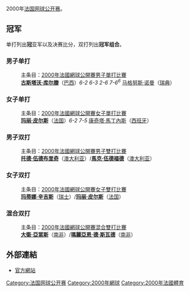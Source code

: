 {{noteTA|G1=Tennis
|1=zh-hans:温布尔登;zh-hk:溫布頓;zh-tw:溫布頓;
}}

2000年[[法国网球公开赛|法国网球公开赛]]。

== 冠军 ==
单打列出'''冠'''亚军以及决赛比分，双打列出'''冠军组合'''。

=== 男子单打 ===
:主条目：[[2000年法國網球公開賽男子單打比賽|2000年法國網球公開賽男子單打比賽]]
:'''[[古斯塔沃·库尔滕|古斯塔沃·库尔滕]]'''（[[巴西|巴西]]）''6-2 6-3 2-6 7-6<sup>6</sup>'' [[马格努斯·诺曼|马格努斯·诺曼]]（[[瑞典|瑞典]]）

=== 女子单打 ===
:主条目：[[2000年法國網球公開賽女子單打比賽|2000年法國網球公開賽女子單打比賽]]
:'''[[玛丽·皮尔斯|玛丽·皮尔斯]]'''（[[法国|法国]]）''6-2 7-5'' [[康奇塔·馬丁內斯|康奇塔·馬丁內斯]]（[[西班牙|西班牙]]）

=== 男子双打 ===
:主条目：[[2000年法國網球公開賽男子雙打比賽|2000年法國網球公開賽男子雙打比賽]]
:'''[[托德·伍德布里奇|托德·伍德布里奇]]'''（[[澳大利亚|澳大利亚]]）/'''[[馬克·伍德福德|馬克·伍德福德]]'''（[[澳大利亚|澳大利亚]]）

=== 女子双打 ===
:主条目：[[2000年法國網球公開賽女子雙打比賽|2000年法國網球公開賽女子雙打比賽]]
:'''[[玛蒂娜·辛吉斯|玛蒂娜·辛吉斯]]'''（[[瑞士|瑞士]]）/'''[[玛丽·皮尔斯|玛丽·皮尔斯]]'''（[[法国|法国]]）

=== 混合双打 ===
:主条目：[[2000年法國網球公開賽混合雙打比賽|2000年法國網球公開賽混合雙打比賽]]
:'''[[大衛·亞當斯|大衛·亞當斯]]'''（[[南非|南非]]）/'''[[瑪麗亞恩·德·斯瓦德|瑪麗亞恩·德·斯瓦德]]'''（[[南非|南非]]）

== 外部連結 ==
* [https://web.archive.org/web/20090228235054/http://www.rolandgarros.org/ 官方網站]

{{start box}}
{{succession box|[[1999年法国网球公开赛|1999年法国网球公开赛]]|[[2001年法国网球公开赛|2001年法国网球公开赛]]|[[法国网球公开赛|法国网球公开赛]]|2000年}}
{{succession box|[[2000年澳大利亚网球公开赛|2000年澳大利亚网球公开赛]]|[[2000年温布尔登网球锦标赛|2000年温布尔登网球锦标赛]]|[[网球大满贯|网球大满贯]]|2000年}}
{{end box}}
{{法网列表}}

[[Category:法国网球公开赛|Category:法国网球公开赛]]
[[Category:2000年網球|Category:2000年網球]]
[[Category:2000年法國體育|Category:2000年法國體育]]